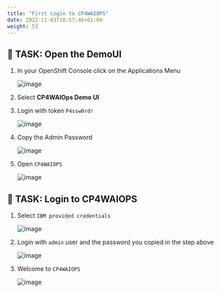 ```yaml
---
title: "First Login to CP4WAIOPS"
date: 2022-11-03T10:57:46+01:00
weight: 53
---
```




## 🚀 TASK: Open the DemoUI



1. In your OpenShift Console click on the Applications Menu

	![image](/images/07_fzth_ocp_menu.png)

1. Select **CP4WAIOps Demo UI**

1. Login with token `P4ssw0rd!`

	![image](/images/08_demo_ui_login.png)

1. Copy the Admin Password

	![image](/images/09_demo_ui_aimanager_pwd.png)

1. Open `CP4WAIOPS`

	![image](/images/10_demo_ui_aimanager_open.png)


## 🚀 TASK: Login to CP4WAIOPS

1. Select `IBM provided credentials`

	![image](/images/11_demo_ui_aimanager_type.png)

1. Login with `admin` user and the password you copied in the step above

	![image](/images/12_demo_ui_aimanager_login.png)

1. Welcome to  `CP4WAIOPS`

	![image](/images/13_demo_ui_aimanager_welcome.png)




